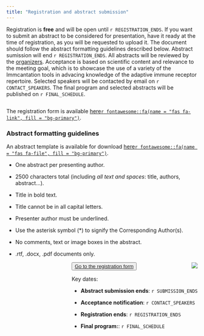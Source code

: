 ```yaml
--- 
title: "Registration and abstract submission"
---
```



<!-- main text -->
Registration is **free** and will be open until `r REGISTRATION_ENDS`. If you want to submit an abstract
to be considered for presentation, have it ready at the time of registration, as
you will be requested to upload it. The document should follow the abstract 
formatting guidelines described below. Abstract sumission will end `r REGISTRATION_ENDS`. All 
abstracts will be reviewed by the [organizers](https://medicine.yale.edu/lab/kleinstein/). Acceptance is based on 
scientific content and relevance to the meeting goal, which is to showcase 
the use of a variety of the Immcantation tools in advacing
knowledge of the adaptive immune receptor repertoire. Selected speakers will be contacted
by email on `r CONTACT_SPEAKERS`. The final program and selected abstracts will be published on `r FINAL_SCHEDULE`.

<div  style="max-width: 55rem; float:left;">
The registration form is available [here`r fontawesome::fa(name = "fas fa-link", fill = "bg-primary")`](`r REGISTRATION_FORM`).

### Abstract formatting guidelines

An abstract template is available for download <a href="static/AbstractTemplate.rtf">here`r fontawesome::fa(name = "fas fa-file", fill = "bg-primary")`</a>.

* One abstract per presenting author.

* 2500 characters total (including *all text and spaces*: title, authors, abstract...).

* Title in bold text.

* Title cannot be in all capital letters.

* Presenter author must be underlined.

* Use the asterisk symbol (*) to signify the Corresponding Author(s).

* No comments, text or image boxes in the abstract.
    
* .rtf, .docx, .pdf  documents only.
</div>


<!-- side box -->
<div class="card text-white bg-primary mb-3" style="max-width: 35rem; float:right;">
<div class="card-header"><img src='static/immcantation-circle.png' style="max-width: 10rem; float:right;"></div>
<div class="card-body">
<div class="card-title"></div>
<div class="card-text">

<button type="button" class="btn btn-outline-primary">[Go to the registration form](`r REGISTRATION_FORM`)</button>

Key dates: 

* **Abstract submission ends**: `r SUBMISSION_ENDS`

* **Acceptance notification**: `r CONTACT_SPEAKERS`

* **Registration ends**: `r REGISTRATION_ENDS`

* **Final program:**: `r FINAL_SCHEDULE`

</div></div>
 </div>